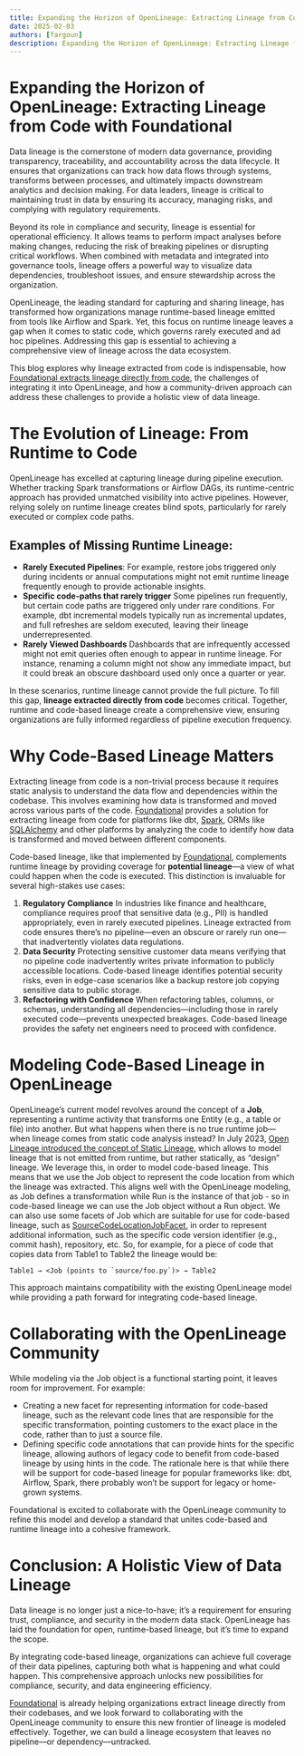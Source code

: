 ```yaml
---
title: Expanding the Horizon of OpenLineage: Extracting Lineage from Code with Foundational
date: 2025-02-03
authors: [fargoun]
description: Expanding the Horizon of OpenLineage: Extracting Lineage from Code with Foundational
---
```


# Expanding the Horizon of OpenLineage: Extracting Lineage from Code with Foundational

Data lineage is the cornerstone of modern data governance, providing transparency, traceability, and accountability across the data lifecycle. It ensures that organizations can track how data flows through systems, transforms between processes, and ultimately impacts downstream analytics and decision making. For data leaders, lineage is critical to maintaining trust in data by ensuring its accuracy, managing risks, and complying with regulatory requirements.

Beyond its role in compliance and security, lineage is essential for operational efficiency. It allows teams to perform impact analyses before making changes, reducing the risk of breaking pipelines or disrupting critical workflows. When combined with metadata and integrated into governance tools, lineage offers a powerful way to visualize data dependencies, troubleshoot issues, and ensure stewardship across the organization.

OpenLineage, the leading standard for capturing and sharing lineage, has transformed how organizations manage runtime-based lineage emitted from tools like Airflow and Spark. Yet, this focus on runtime lineage leaves a gap when it comes to static code, which governs rarely executed and ad hoc pipelines. Addressing this gap is essential to achieving a comprehensive view of lineage across the data ecosystem.

This blog explores why lineage extracted from code is indispensable, how [Foundational extracts lineage directly from code](https://www.foundational.io/product/data-lineage), the challenges of integrating it into OpenLineage, and how a community-driven approach can address these challenges to provide a holistic view of data lineage.

# The Evolution of Lineage: From Runtime to Code

OpenLineage has excelled at capturing lineage during pipeline execution. Whether tracking Spark transformations or Airflow DAGs, its runtime-centric approach has provided unmatched visibility into active pipelines. However, relying solely on runtime lineage creates blind spots, particularly for rarely executed or complex code paths.

## Examples of Missing Runtime Lineage:

* **Rarely Executed Pipelines**:
For example, restore jobs triggered only during incidents or annual computations might not emit runtime lineage frequently enough to provide actionable insights.
* **Specific code-paths that rarely trigger**
Some pipelines run frequently, but certain code paths are triggered only under rare conditions. For example, dbt incremental models typically run as incremental updates, and full refreshes are seldom executed, leaving their lineage underrepresented.
* **Rarely Viewed Dashboards**
Dashboards that are infrequently accessed might not emit queries often enough to appear in runtime lineage. For instance, renaming a column might not show any immediate impact, but it could break an obscure dashboard used only once a quarter or year.

In these scenarios, runtime lineage cannot provide the full picture. To fill this gap, **lineage extracted directly from code** becomes critical. Together, runtime and code-based lineage create a comprehensive view, ensuring organizations are fully informed regardless of pipeline execution frequency.

# Why Code-Based Lineage Matters

Extracting lineage from code is a non-trivial process because it requires static analysis to understand the data flow and dependencies within the codebase. This involves examining how data is transformed and moved across various parts of the code. [Foundational](https://www.foundational.io/) provides a solution for extracting lineage from code for platforms like dbt, [Spark](https://docs.foundational.io/en/articles/9477498-foundational-spark-lineage), ORMs like [SQLAlchemy](https://docs.foundational.io/en/articles/9805380-extracting-lineage-from-sqlalchemy) and other platforms by analyzing the code to identify how data is transformed and moved between different components.

Code-based lineage, like that implemented by [Foundational](https://www.foundational.io/), complements runtime lineage by providing coverage for **potential lineage**—a view of what could happen when the code is executed. This distinction is invaluable for several high-stakes use cases:

1. **Regulatory Compliance**
In industries like finance and healthcare, compliance requires proof that sensitive data (e.g., PII) is handled appropriately, even in rarely executed pipelines. Lineage extracted from code ensures there’s no pipeline—even an obscure or rarely run one—that inadvertently violates data regulations.
2. **Data Security**
Protecting sensitive customer data means verifying that no pipeline code inadvertently writes private information to publicly accessible locations. Code-based lineage identifies potential security risks, even in edge-case scenarios like a backup restore job copying sensitive data to public storage.
3. **Refactoring with Confidence**
When refactoring tables, columns, or schemas, understanding all dependencies—including those in rarely executed code—prevents unexpected breakages. Code-based lineage provides the safety net engineers need to proceed with confidence.

# Modeling Code-Based Lineage in OpenLineage

OpenLineage’s current model revolves around the concept of a **Job**, representing a runtime activity that transforms one Entity (e.g., a table or file) into another. But what happens when there is no true runtime job—when lineage comes from static code analysis instead?
In July 2023, [Open Lineage introduced the concept of Static Lineage](https://openlineage.io/blog/static-lineage/), which allows to model lineage that is not emitted from runtime, but rather statically, as “design” lineage. We leverage this, in order to model code-based lineage. This means that we use the Job object to represent the code location from which the lineage was extracted. This aligns well with the OpenLineage modeling, as Job defines a transformation while Run is the instance of that job \- so in code-based lineage we can use the Job object without a Run object.
We can also use some facets of Job which are suitable for use for code-based lineage, such as [SourceCodeLocationJobFacet](https://github.com/OpenLineage/OpenLineage/blob/main/spec/facets/SourceCodeLocationJobFacet.json), in order to represent additional information, such as the specific code version identifier (e.g., commit hash), repository, etc.
So, for example, for a piece of code that copies data from Table1 to Table2 the lineage would be:

```
Table1 → <Job (points to `source/foo.py`)> → Table2
```

This approach maintains compatibility with the existing OpenLineage model while providing a path forward for integrating code-based lineage.

# Collaborating with the OpenLineage Community

While modeling via the Job object is a functional starting point, it leaves room for improvement. For example:

* Creating a new facet for representing information for code-based lineage, such as the relevant code lines that are responsible for the specific transformation, pointing customers to the exact place in the code, rather than to just a source file.
* Defining specific code annotations that can provide hints for the specific lineage, allowing authors of legacy code to benefit from code-based lineage by using hints in the code. The rationale here is that while there will be support for code-based lineage for popular frameworks like: dbt, Airflow, Spark, there probably won’t be support for legacy or home-grown systems.

Foundational is excited to collaborate with the OpenLineage community to refine this model and develop a standard that unites code-based and runtime lineage into a cohesive framework.

# Conclusion: A Holistic View of Data Lineage

Data lineage is no longer just a nice-to-have; it’s a requirement for ensuring trust, compliance, and security in the modern data stack. OpenLineage has laid the foundation for open, runtime-based lineage, but it’s time to expand the scope.

By integrating code-based lineage, organizations can achieve full coverage of their data pipelines, capturing both what is happening and what could happen. This comprehensive approach unlocks new possibilities for compliance, security, and data engineering efficiency.

[Foundational](http://foundational.io) is already helping organizations extract lineage directly from their codebases, and we look forward to collaborating with the OpenLineage community to ensure this new frontier of lineage is modeled effectively. Together, we can build a lineage ecosystem that leaves no pipeline—or dependency—untracked.
